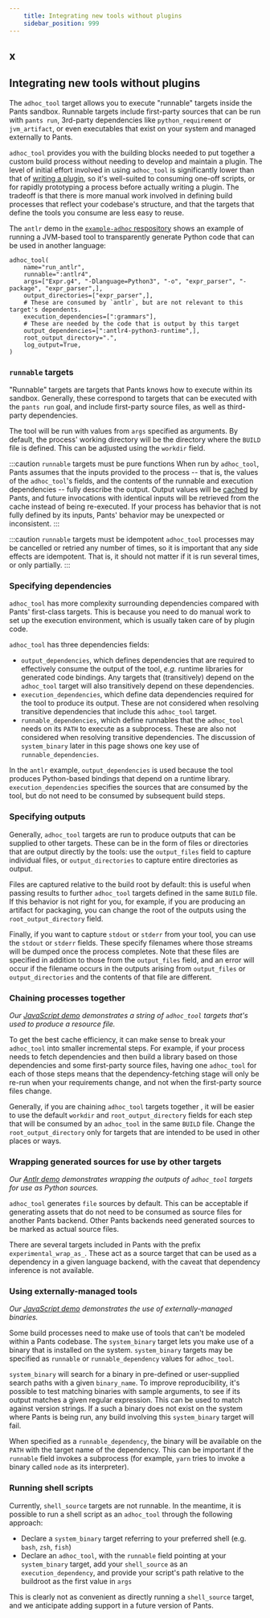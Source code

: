 ```yaml
---
    title: Integrating new tools without plugins
    sidebar_position: 999
---
```

x
---

## Integrating new tools without plugins

The `adhoc_tool` target allows you to execute "runnable" targets inside the Pants sandbox. Runnable targets include first-party sources that can be run with `pants run`, 3rd-party dependencies like `python_requirement` or `jvm_artifact`, or even executables that exist on your system and managed externally to Pants.

`adhoc_tool` provides you with the building blocks needed to put together a custom build process without needing to develop and maintain a plugin. The level of initial effort involved in using `adhoc_tool` is significantly lower than that of [writing a plugin](../writing-plugins/plugins-overview.mdx), so it's well-suited to consuming one-off scripts, or for rapidly prototyping a process before actually writing a plugin. The tradeoff is that there is more manual work involved in defining build processes that reflect your codebase's structure, and that the targets that define the tools you consume are less easy to reuse.

The `antlr` demo in the [`example-adhoc` respository](https://github.com/pantsbuild/example-adhoc) shows an example of running a JVM-based tool to transparently generate Python code that can be used in another language:

```
adhoc_tool(
    name="run_antlr",
    runnable=":antlr4",
    args=["Expr.g4", "-Dlanguage=Python3", "-o", "expr_parser", "-package", "expr_parser",],
    output_directories=["expr_parser",],
    # These are consumed by `antlr`, but are not relevant to this target's dependents.
    execution_dependencies=[":grammars"],
    # These are needed by the code that is output by this target
    output_dependencies=[":antlr4-python3-runtime",],
    root_output_directory=".",
    log_output=True,
)
```

### `runnable` targets

"Runnable" targets are targets that Pants knows how to execute within its sandbox. Generally, these correspond to targets that can be executed with the `pants run` goal, and include first-party source files, as well as third-party dependencies.

The tool will be run with values from `args` specified as arguments. By default, the process' working directory will be the directory where the `BUILD` file is defined. This can be adjusted using the `workdir` field.

:::caution `runnable` targets must be pure functions
When run by `adhoc_tool`, Pants assumes that the inputs provided to the process -- that is, the values of the `adhoc_tool`'s fields, and the contents of the runnable and execution dependencies -- fully describe the output. Output values will be [cached](../introduction/how-does-pants-work.mdx#caching) by Pants, and future invocations with identical inputs will be retrieved from the cache instead of being re-executed. If your process has behavior that is not fully defined by its inputs, Pants' behavior may be unexpected or inconsistent.
:::

:::caution `runnable` targets must be idempotent
`adhoc_tool` processes may be cancelled or retried any number of times, so it is important that any side effects are idempotent. That is, it should not matter if it is run several times, or only partially.
:::

### Specifying dependencies

`adhoc_tool` has more complexity surrounding dependencies compared with Pants' first-class targets. This is because you need to do manual work to set up the execution environment, which is usually taken care of by plugin code.

`adhoc_tool` has three dependencies fields:

- `output_dependencies`, which defines dependencies that are required to effectively consume the output of the tool, _e.g._ runtime libraries for generated code bindings. Any targets that (transitively) depend on the `adhoc_tool` target will also transitively depend on these dependencies.
- `execution_dependencies`, which define data dependencies required for the tool to produce its output. These are not considered when resolving transitive dependencies that include this `adhoc_tool` target.
- `runnable_dependencies`, which define runnables that the `adhoc_tool` needs on its `PATH` to execute as a subprocess. These are also not considered when resolving transitive dependencies. The discussion of `system_binary` later in this page shows one key use of `runnable_dependencies`.

In the `antlr` example, `output_dependencies` is used because the tool produces Python-based bindings that depend on a runtime library. `execution_dependencies` specifies the sources that are consumed by the tool, but do not need to be consumed by subsequent build steps.

### Specifying outputs

Generally, `adhoc_tool` targets are run to produce outputs that can be supplied to other targets. These can be in the form of files or directories that are output directly by the tools: use the `output_files` field to capture individual files, or `output_directories` to capture entire directories as output.

Files are captured relative to the build root by default: this is useful when passing results to further `adhoc_tool` targets defined in the same `BUILD` file. If this behavior is not right for you, for example, if you are producing an artifact for packaging, you can change the root of the outputs using the `root_output_directory` field.

Finally, if you want to capture `stdout` or `stderr` from your tool, you can use the `stdout` or `stderr` fields. These specify filenames where those streams will be dumped once the process completes. Note that these files are specified in addition to those from the `output_files` field, and an error will occur if the filename occurs in the outputs arising from `output_files` or `output_directories` and the contents of that file are different.

### Chaining processes together

_Our [JavaScript demo](https://github.com/pantsbuild/example-adhoc/tree/main/javascript) demonstrates a string of `adhoc_tool` targets that's used to produce a resource file._

To get the best cache efficiency, it can make sense to break your `adhoc_tool` into smaller incremental steps. For example, if your process needs to fetch dependencies and then build a library based on those dependencies and some first-party source files, having one `adhoc_tool` for each of those steps means that the dependency-fetching stage will only be re-run when your requirements change, and not when the first-party source files change.

Generally, if you are chaining `adhoc_tool` targets together , it will be easier to use the default `workdir` and `root_output_directory` fields for each step that will be consumed by an `adhoc_tool` in the same `BUILD` file. Change the `root_output_directory` only for targets that are intended to be used in other places or ways.

### Wrapping generated sources for use by other targets

_Our [Antlr demo](https://github.com/pantsbuild/example-adhoc/tree/main/antlr) demonstrates wrapping the outputs of `adhoc_tool` targets for use as Python sources._

`adhoc_tool` generates `file` sources by default. This can be acceptable if generating assets that do not need to be consumed as source files for another Pants backend. Other Pants backends need generated sources to be marked as actual source files.

There are several targets included in Pants with the prefix `experimental_wrap_as_`. These act as a source target that can be used as a dependency in a given language backend, with the caveat that dependency inference is not available.

### Using externally-managed tools

_Our [JavaScript demo](https://github.com/pantsbuild/example-adhoc/tree/main/javascript) demonstrates the use of externally-managed binaries._

Some build processes need to make use of tools that can't be modeled within a Pants codebase. The `system_binary` target lets you make use of a binary that is installed on the system. `system_binary` targets may be specified as `runnable` or `runnable_dependency` values for `adhoc_tool`.

`system_binary` will search for a binary in pre-defined or user-supplied search paths with a given `binary_name`. To improve reproducibility, it's possible to test matching binaries with sample arguments, to see if its output matches a given regular expression. This can be used to match against version strings. If a such a binary does not exist on the system where Pants is being run, any build involving this `system_binary` target will fail.

When specified as a `runnable_dependency`, the binary will be available on the `PATH` with the target name of the dependency. This can be important if the `runnable` field invokes a subprocess (for example, `yarn` tries to invoke a binary called `node` as its interpreter).

### Running shell scripts

Currently, `shell_source` targets are not runnable. In the meantime, it is possible to run a shell script as an `adhoc_tool` through the following approach:

- Declare a `system_binary` target referring to your preferred shell (e.g. `bash`, `zsh`, `fish`)
- Declare an `adhoc_tool`, with the `runnable` field pointing at your `system_binary` target, add your `shell_source` as an `execution_dependency`, and provide your script's path relative to the buildroot as the first value in `args`

This is clearly not as convenient as directly running a `shell_source` target, and we anticipate adding support in a future version of Pants.
